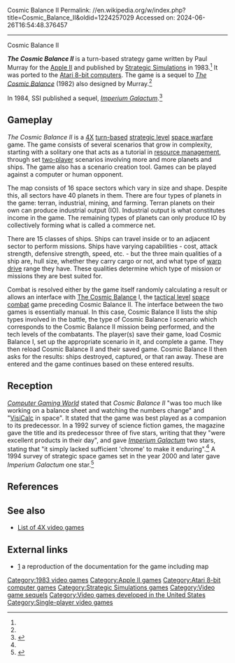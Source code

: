 Cosmic Balance II
Permalink: //en.wikipedia.org/w/index.php?title=Cosmic_Balance_II&oldid=1224257029
Accessed on: 2024-06-26T16:54:48.376457



------
Cosmic Balance II
{{Infobox video game
| title        = Cosmic Balance II
| image        = Cosmic Balance II Coverart.png
| caption      = 
| designer     = Paul Murray<ref name="giantlist"/>
| developer    = 
| publisher    = [[Strategic Simulations]]
| released     = 1983
| genre        = [[4X]]
| modes        = [[Single-player video game|Single-player]]
| platforms    = [[Apple II series|Apple II]], [[Atari 8-bit]]
}}

'''''The Cosmic Balance  II''''' is a turn-based strategy game written by Paul Murray for the [[Apple II series|Apple II]] and published by [[Strategic Simulations]] in 1983.<ref name="giantlist"/> It was ported to the [[Atari 8-bit computers]]. The game is a sequel to ''[[The Cosmic Balance]]'' (1982) also designed by Murray.<ref name="giantlist"/>

In 1984, SSI published a sequel, ''[[Imperium Galactum]]''.<ref name="brooks199211">{{cite magazine | url=http://www.cgwmuseum.org/galleries/index.php?year=1992&pub=2&id=100 | title=Strategy & Wargames: The Future (2000-....) | magazine=Computer Gaming World | date=November 1992 | accessdate=4 July 2014 | author=Brooks, M. Evan | pages=99}}</ref>

==Gameplay==
''The Cosmic Balance II'' is a [[4X]] [[turn-based]] [[strategic level]] [[space warfare]] game.  The game consists of several scenarios that grow in complexity, starting with a solitary one that acts as a tutorial in [[resource management]], through set [[two-player]] scenarios involving more and more planets and ships.  The game also has a scenario creation tool.  Games can be played against a computer or human opponent.

The map consists of 16 space sectors which vary in size and shape.  Despite this, all sectors have 40 planets in them.  There are four types of planets in the game: terran, industrial, mining, and farming.  Terran planets on their own can produce industrial output (IO).  Industrial output is what constitutes income in the game.  The remaining types of planets can only produce IO by collectively forming what is called a commerce net.

There are 15 classes of ships.  Ships can travel inside or to an adjacent sector to perform missions.  Ships have varying capabilities - cost, attack strength, defensive strength, speed, etc. - but the three main qualities of a ship are, hull size, whether they carry cargo or not, and what type of [[hyperspace|warp drive]]  range they have.  These qualities determine which type of mission or missions they are best suited for.

Combat is resolved either by the game itself randomly calculating a result or allows an interface with [[The Cosmic Balance]] I, the [[tactical level]] [[space combat]] game preceding Cosmic Balance II.  The interface between the two games is essentially manual.  In this case, Cosmic Balance II lists the ship types involved in the battle, the type of Cosmic Balance I scenario which corresponds to the Cosmic Balance II mission being performed, and the tech levels of the combatants.  The player(s) save their game, load Cosmic Balance I, set up the appropriate scenario in it, and complete a game.  They then reload Cosmic Balance II and their saved game.  Cosmic Balance II then asks for the results: ships destroyed, captured, or that ran away.  These are entered and the game continues based on these entered results.

==Reception==
''[[Computer Gaming World]]'' stated that ''Cosmic Balance II'' "was too much like working on a balance sheet and watching the numbers change" and "[[VisiCalc]] in space". It stated that the game was best played as a companion to its predecessor.{{r|mcpherson198310}} In a 1992 survey of science fiction games, the magazine gave the title and its predecessor three of five stars, writing that they "were excellent products in their day", and gave ''[[Imperium Galactum]]'' two stars, stating that "it simply lacked sufficient 'chrome' to make it enduring".<ref name="brooks199211" /> A 1994 survey of strategic space games set in the year 2000 and later gave ''Imperium Galactum'' one star.<ref name="brooks199405">{{Cite magazine
 |last=Brooks
 |first=M. Evan
 |author=
 |last2=
 |first2=
 |date=May 1994
 |title=Never Trust A Gazfluvian Flingschnogger!
 |department=
 |url=http://www.cgwmuseum.org/galleries/index.php?year=1994&pub=2&id=118 
 |magazine=Computer Gaming World
 |pages=42–58}}</ref>

==References==
{{Reflist|refs=
<ref name="mcpherson198310">{{cite magazine| title=Cosmic Balance II / Review & Analysis | magazine=[[Computer Gaming World]] | volume=3 | issue=5 | date=October 1983 | url=http://www.cgwmuseum.org/galleries/issues/cgw_3.5.pdf | accessdate=17 April 2016 | last=McPherson | first=James A. | pages=34–35}}</ref>
<ref name="giantlist">{{cite web|title=The Giant List of Classic Game Programmers|url=https://dadgum.com/giantlist/ |last1=Hague |first1=James}}</ref>
}}

==See also==
*[[List of 4X video games]]

==External links==
* [http://retrobits.net/atari/cosmic.shtml] a reproduction of the documentation for the game including map

[[Category:1983 video games]]
[[Category:Apple II games]]
[[Category:Atari 8-bit computer games]]
[[Category:Strategic Simulations games]]
[[Category:Video game sequels]]
[[Category:Video games developed in the United States]]
[[Category:Single-player video games]]